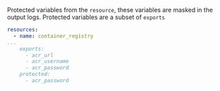 
<LeftAlignedTable type="string[]" required={false} />

Protected variables from the `resource`, these variables are masked in the output logs.  Protected variables are a subset of `exports`

<File name='stackql_manifest.yml'>

```yaml
resources:
  - name: container_registry
...
    exports:
      - acr_url
      - acr_username
      - acr_password
    protected:
      - acr_password
```

</File>